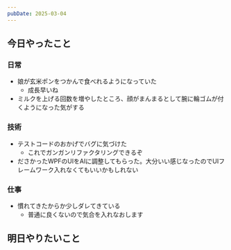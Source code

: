 ```yaml
---
pubDate: 2025-03-04
---
```



## 今日やったこと

### 日常

- 娘が玄米ポンをつかんで食べれるようになっていた
	- 成長早いね
- ミルクを上げる回数を増やしたところ、顔がまんまるとして腕に輪ゴムが付くようになった気がする

### 技術

- テストコードのおかげでバグに気づけた
	- これでガンガンリファクタリングできるぞ
- ださかったWPFのUIをAIに調整してもらった。大分いい感じなったのでUIフレームワーク入れなくてもいいかもしれない

### 仕事

- 慣れてきたからか少しダレてきている
	- 普通に良くないので気合を入れなおします

## 明日やりたいこと
